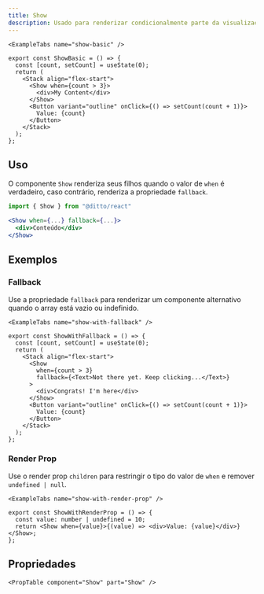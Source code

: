 ```yaml
---
title: Show
description: Usado para renderizar condicionalmente parte da visualização com base em uma condição.
---
```


```
<ExampleTabs name="show-basic" />
```

```tsx
export const ShowBasic = () => {
  const [count, setCount] = useState(0);
  return (
    <Stack align="flex-start">
      <Show when={count > 3}>
        <div>My Content</div>
      </Show>
      <Button variant="outline" onClick={() => setCount(count + 1)}>
        Value: {count}
      </Button>
    </Stack>
  );
};
```

## Uso

O componente `Show` renderiza seus filhos quando o valor de `when` é verdadeiro,
caso contrário, renderiza a propriedade `fallback`.

```jsx
import { Show } from "@ditto/react"

<Show when={...} fallback={...}>
  <div>Conteúdo</div>
</Show>
```

## Exemplos

### Fallback

Use a propriedade `fallback` para renderizar um componente alternativo quando o array está vazio ou indefinido.

```
<ExampleTabs name="show-with-fallback" />
```

```tsx
export const ShowWithFallback = () => {
  const [count, setCount] = useState(0);
  return (
    <Stack align="flex-start">
      <Show
        when={count > 3}
        fallback={<Text>Not there yet. Keep clicking...</Text>}
      >
        <div>Congrats! I'm here</div>
      </Show>
      <Button variant="outline" onClick={() => setCount(count + 1)}>
        Value: {count}
      </Button>
    </Stack>
  );
};
```

### Render Prop

Use o render prop `children` para restringir o tipo do valor de `when` e remover `undefined | null`.

```
<ExampleTabs name="show-with-render-prop" />
```

```tsx
export const ShowWithRenderProp = () => {
  const value: number | undefined = 10;
  return <Show when={value}>{(value) => <div>Value: {value}</div>}</Show>;
};
```

## Propriedades

```
<PropTable component="Show" part="Show" />
```
